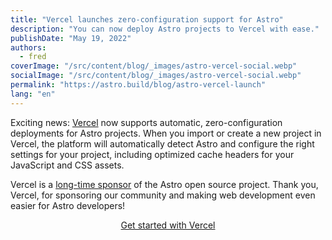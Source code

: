 ```yaml
---
title: "Vercel launches zero-configuration support for Astro"
description: "You can now deploy Astro projects to Vercel with ease."
publishDate: "May 19, 2022"
authors:
  - fred
coverImage: "/src/content/blog/_images/astro-vercel-social.webp"
socialImage: "/src/content/blog/_images/astro-vercel-social.webp"
permalink: "https://astro.build/blog/astro-vercel-launch"
lang: "en"
---
```


Exciting news: [Vercel](https://vercel.com/) now supports automatic, zero-configuration deployments for Astro projects. When you import or create a new project in Vercel, the platform will automatically detect Astro and configure the right settings for your project, including optimized cache headers for your JavaScript and CSS assets.

Vercel is a [long-time sponsor](https://astro.build/#sponsors) of the Astro open source project. Thank you, Vercel, for sponsoring our community and making web development even easier for Astro developers!

<div
	style="
    display: flex;
    justify-content: center;
    flex-direction: column;
    align-items: center;"
>
	<a class="button button-primary" href="https://vercel.com/new/templates">
		<span>Get started with Vercel</span>
	</a>
</div>
